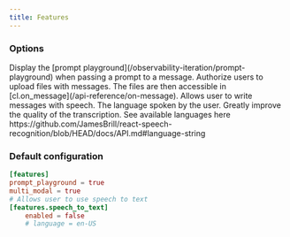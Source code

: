 ```yaml
---
title: Features
---
```


### Options

<ParamField path="prompt_playground" type="bool" default={true}>
  Display the [prompt playground](/observability-iteration/prompt-playground)
  when passing a prompt to a message.
</ParamField>

<ParamField path="multi_modal" type="bool" default={true}>
  Authorize users to upload files with messages. The files are then accessible
  in [cl.on_message](/api-reference/on-message).
</ParamField>

<ParamField path="speech_to_text.enabled" type="bool" default={false}>
  Allows user to write messages with speech.
</ParamField>

<ParamField path="speech_to_text.language" type="string">
  The language spoken by the user. Greatly improve the quality of the
  transcription. See available languages here
  https://github.com/JamesBrill/react-speech-recognition/blob/HEAD/docs/API.md#language-string
</ParamField>

### Default configuration

```toml
[features]
prompt_playground = true
multi_modal = true
# Allows user to use speech to text
[features.speech_to_text]
    enabled = false
    # language = en-US
```
